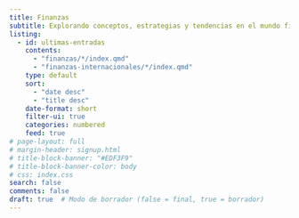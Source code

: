 ```yaml
---
title: Finanzas
subtitle: Explorando conceptos, estrategias y tendencias en el mundo financiero.
listing:
  - id: ultimas-entradas
    contents: 
      - "finanzas/*/index.qmd"
      - "finanzas-internacionales/*/index.qmd"
    type: default
    sort: 
      - "date desc"
      - "title desc"
    date-format: short
    filter-ui: true
    categories: numbered
    feed: true
# page-layout: full
# margin-header: signup.html
# title-block-banner: "#EDF3F9"
# title-block-banner-color: body
# css: index.css
search: false
comments: false
draft: true  # Modo de borrador (false = final, true = borrador)
---
```


